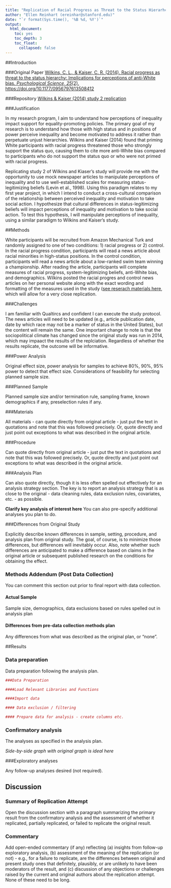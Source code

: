 ```yaml
---
title: "Replication of Racial Progress as Threat to the Status Hierarhcy: Implications for Perceptions of Anti-White Bias by Wilkins & Kaiser (2014, Psychological Science)"
author: "Ellen Reinhart (ereinhar@stanford.edu)"
date: "`r format(Sys.time(), '%B %d, %Y')`"
output:
  html_document:
    toc: yes
    toc_depth: 3
    toc_float:
      collapsed: false
---
```


<!-- Replication reports should all use this template to standardize reporting across projects.  These reports will be public supplementary materials that accompany the summary report(s) of the aggregate results. -->

##Introduction

###Original Paper
[Wilkins, C. L., & Kaiser, C. R. (2014). Racial progress as threat to the status hierarchy: Implications for perceptions of anti-White bias. *Psychological Science, 25*(2). https://doi.org/10.1177/0956797613508412](https://github.com/ecreinhart/wilkins2014/blob/master/original_paper/wilkins_kaiser_2014.pdf)

###Repository
[Wilkins & Kaiser (2014) study 2 replication](https://github.com/ecreinhart/wilkins2014)

###Justification

In my research program, I aim to understand how perceptions of inequality impact support for equality-promoting policies. The primary goal of my research is to understand how those with high status and in positions of power perceive inequality and become motivated to address it rather than perpetuate unjust hierarchies. Wilkins and Kaiser (2014) found that priming White participants with racial progress threatened those who strongly support the status quo, causing them to cite more anti-White bias compared to participants who do not support the status quo or who were not primed with racial progress. 

Replicating study 2 of Wilkins and Kiaser's study will provide me with the opportunity to use mock newspaper articles to manipulate perceptions of inequality and to use well-established scales for measuring status-legitimizing beliefs (Levin et al., 1998). Using this paradigm relates to my first year project, in which I intend to conduct a cross-cultural comparison of the relationship between perceived inequality and motivation to take social action. I hypothesize that cultural differences in status-legitimizing beliefs will impact perceptions of inequality and motivation to take social action. To test this hypothesis, I will manipulate perceptions of inequality, using a similar paradigm to Wilkins and Kaiser's study. 


##Methods

White participants will be recruited from Amazon Mechanical Turk and randomly assigned to one of two conditions: 1) racial progress or 2) control. In the racial progress condition, participants will read a news article about racial minorities in high-status positions. In the control condition, participants will read a news article about a low-ranked swim team winning a championship. After reading the article, participants will complete measures of racial progress, system-legitimizing beliefs, anti-White bias, and demographics. Wilkins posted the racial progres and control news articles on her personal website along with the exact wording and formatting of the measures used in the study ([see reserach materials here](http://silab.research.wesleyan.edu/research-materials/), which will allow for a very close replication. 

###Challenges 

I am familiar with Qualtircs and confident I can execute the study protocol. The news articles will need to be updated (e.g., article publication date, date by which race may not be a marker of status in the United States), but the content will remain the same.  One important change to note is that the sociopolitical climate has changed since the original study was run in 2014, which may impaact the results of the replciation. Regardless of whether the results replicate, the outcome will be informative. 

###Power Analysis

Original effect size, power analysis for samples to achieve 80%, 90%, 95% power to detect that effect size.  Considerations of feasibility for selecting planned sample size.

###Planned Sample

Planned sample size and/or termination rule, sampling frame, known demographics if any, preselection rules if any.

###Materials

All materials - can quote directly from original article - just put the text in quotations and note that this was followed precisely.  Or, quote directly and just point out exceptions to what was described in the original article.

###Procedure	

Can quote directly from original article - just put the text in quotations and note that this was followed precisely.  Or, quote directly and just point out exceptions to what was described in the original article.

###Analysis Plan

Can also quote directly, though it is less often spelled out effectively for an analysis strategy section.  The key is to report an analysis strategy that is as close to the original - data cleaning rules, data exclusion rules, covariates, etc. - as possible.  

**Clarify key analysis of interest here**  You can also pre-specify additional analyses you plan to do.

###Differences from Original Study

Explicitly describe known differences in sample, setting, procedure, and analysis plan from original study.  The goal, of course, is to minimize those differences, but differences will inevitably occur.  Also, note whether such differences are anticipated to make a difference based on claims in the original article or subsequent published research on the conditions for obtaining the effect.

### Methods Addendum (Post Data Collection)

You can comment this section out prior to final report with data collection.

#### Actual Sample
  Sample size, demographics, data exclusions based on rules spelled out in analysis plan

#### Differences from pre-data collection methods plan
  Any differences from what was described as the original plan, or “none”.


##Results


### Data preparation

Data preparation following the analysis plan.
	
```r
###Data Preparation

####Load Relevant Libraries and Functions

####Import data

#### Data exclusion / filtering

#### Prepare data for analysis - create columns etc.
```

### Confirmatory analysis

The analyses as specified in the analysis plan.  

*Side-by-side graph with original graph is ideal here*

###Exploratory analyses

Any follow-up analyses desired (not required).  

## Discussion

### Summary of Replication Attempt

Open the discussion section with a paragraph summarizing the primary result from the confirmatory analysis and the assessment of whether it replicated, partially replicated, or failed to replicate the original result.  

### Commentary

Add open-ended commentary (if any) reflecting (a) insights from follow-up exploratory analysis, (b) assessment of the meaning of the replication (or not) - e.g., for a failure to replicate, are the differences between original and present study ones that definitely, plausibly, or are unlikely to have been moderators of the result, and (c) discussion of any objections or challenges raised by the current and original authors about the replication attempt.  None of these need to be long.
